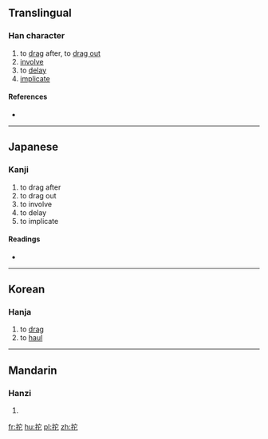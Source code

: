 {{also|拖}}
==Translingual==

===Han character===
{{Han char|rn=64|rad=手|as=05|sn=8|four=|canj=手十心 (QJP)|ids=⿰[[扌]][[它]]}}

# to [[drag]] after, to [[drag out]]
# [[involve]]
# to [[delay]]
# [[implicate]]

====References====
* {{Han ref|kx=0426.020|dkj=11960|dj=0774.040|hdz=31858.070|uh=62D5|ud=25301}}

----

==Japanese==

===Kanji===
{{ja-kanji|grade=|rs=手05}}

# to drag after
# to drag out
# to involve
# to delay
# to implicate

====Readings====
* {{ja-readings|on=[[た]] (ta), [[だ]] (da), [[い]] (i)|kun=[[ひく]] (hiku)}}

----

==Korean==

===Hanja===
{{ko-hanja|hangeul=타|eumhun=|rv=ta|mr=t'a|y=tha}}

# to [[drag]]
# to [[haul]]

----

==Mandarin==

===Hanzi===
{{cmn-hanzi|pin=[[tuō]] ([[tuo1]]), [[ào]] ([[ao4]]), [[niù]] ([[niu4]])|wg=t'o<sup>1</sup>, ao<sup>4</sup>, niu<sup>4</sup>}}

# {{defn|lang=cmn|sort=手05}}

[[fr:拕]]
[[hu:拕]]
[[pl:拕]]
[[zh:拕]]